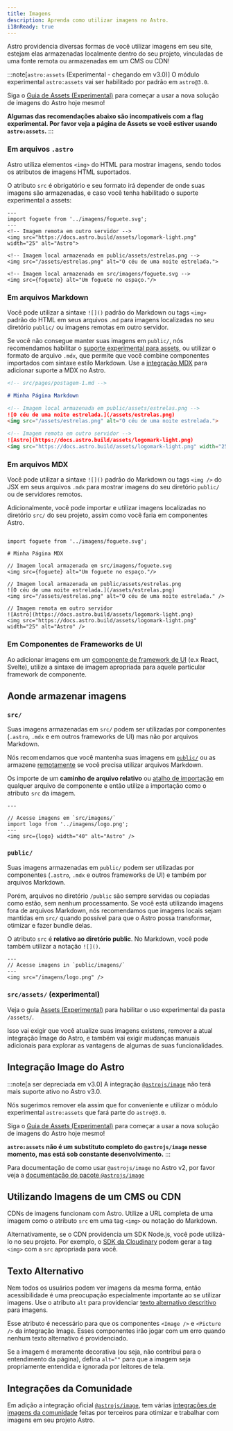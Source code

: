 ```yaml
---
title: Imagens
description: Aprenda como utilizar imagens no Astro.
i18nReady: true
---
```



Astro providencia diversas formas de você utilizar imagens em seu site, estejam elas armazenadas localmente dentro do seu projeto, vinculadas de uma fonte remota ou armazenadas em um CMS ou CDN!

:::note[`astro:assets` (Experimental - chegando em v3.0)]
O módulo experimental `astro:assets` vai ser habilitado por padrão em `astro@3.0`.

Siga o [Guia de Assets (Experimental)](/pt-br/guides/assets/) para começar a usar a nova solução de imagens do Astro hoje mesmo!

**Algumas das recomendações abaixo são incompatíveis com a flag experimental. Por favor veja a página de Assets se você estiver usando `astro:assets`.**
:::

### Em arquivos `.astro`

Astro utiliza elementos `<img>` do HTML para mostrar imagens, sendo todos os atributos de imagens HTML suportados.

O atributo `src` é obrigatório e seu formato irá depender de onde suas imagens são armazenadas, e caso você tenha habilitado o suporte experimental a assets:

```astro title="src/pages/index.astro"
---
import foguete from '../imagens/foguete.svg';
---
<!-- Imagem remota em outro servidor -->
<img src="https://docs.astro.build/assets/logomark-light.png" width="25" alt="Astro">

<!-- Imagem local armazenada em public/assets/estrelas.png -->
<img src="/assets/estrelas.png" alt="O céu de uma noite estrelada.">

<!-- Imagem local armazenada em src/imagens/foguete.svg -->
<img src={foguete} alt="Um foguete no espaço."/>
```

### Em arquivos Markdown

Você pode utilizar a sintaxe `![]()` padrão do Markdown ou tags `<img>` padrão do HTML em seus arquivos `.md` para imagens localizadas no seu diretório `public/` ou imagens remotas em outro servidor.

Se você não consegue manter suas imagens em `public/`, nós recomendamos habilitar o [suporte experimental para assets](/pt-br/guides/assets/), ou utilizar o formato de arquivo `.mdx`, que permite que você combine componentes importados com sintaxe estilo Markdown. Use a [integração MDX](/pt-br/guides/integrations-guide/mdx/) para adicionar suporte a MDX no Astro.

```md
<!-- src/pages/postagem-1.md -->

# Minha Página Markdown

<!-- Imagem local armazenada em public/assets/estrelas.png -->
![O céu de uma noite estrelada.](/assets/estrelas.png)
<img src="/assets/estrelas.png" alt="O céu de uma noite estrelada.">

<!-- Imagem remota em outro servidor -->
![Astro](https://docs.astro.build/assets/logomark-light.png)
<img src="https://docs.astro.build/assets/logomark-light.png" width="25" alt="Astro">
```

### Em arquivos MDX

Você pode utilizar a sintaxe `![]()` padrão do Markdown ou tags `<img />` do JSX em seus arquivos `.mdx` para mostrar imagens do seu diretório `public/` ou de servidores remotos.

Adicionalmente, você pode importar e utilizar imagens localizadas no diretório `src/` do seu projeto, assim como você faria em componentes Astro.

```mdx title="src/pages/post-1.mdx"

import foguete from '../imagens/foguete.svg';

# Minha Página MDX

// Imagem local armazenada em src/imagens/foguete.svg
<img src={foguete} alt="Um foguete no espaço."/>

// Imagem local armazenada em public/assets/estrelas.png
![O céu de uma noite estrelada.](/assets/estrelas.png)
<img src="/assets/estrelas.png" alt="O céu de uma noite estrelada." />

// Imagem remota em outro servidor
![Astro](https://docs.astro.build/assets/logomark-light.png)
<img src="https://docs.astro.build/assets/logomark-light.png" width="25" alt="Astro" />
```

### Em Componentes de Frameworks de UI

Ao adicionar imagens em um [componente de framework de UI](/pt-br/core-concepts/framework-components/) (e.x React, Svelte), utilize a sintaxe de imagem apropriada para aquele particular framework de componente.

## Aonde armazenar imagens

### `src/`

Suas imagens armazenadas em  `src/` podem ser utilizadas por componentes (`.astro`, `.mdx` e em outros frameworks de UI) mas não por arquivos Markdown.

Nós recomendamos que você mantenha suas imagens em [`public/`](#public) ou as armazene [remotamente](#utilizando-imagens-de-um-cms-ou-cdn) se você precisa utilizar arquivos Markdown.

Os importe de um **caminho de arquivo relativo** ou [atalho de importação](/pt-br/guides/aliases/) em qualquer arquivo de componente e então utilize a importação como o atributo `src` da imagem.


```astro title="src/pages/index.astro"
---

// Acesse imagens em `src/imagens/`
import logo from '../imagens/logo.png';
---
<img src={logo} width="40" alt="Astro" />
```

### `public/`

Suas imagens armazenadas em `public/` podem ser utilizadas por componentes (`.astro`, `.mdx` e outros frameworks de UI) e também por arquivos Markdown.


Porém, arquivos no diretório `/public` são sempre servidas ou copiadas como estão, sem nenhum processamento. Se você está utilizando imagens fora de arquivos Markdown, nós recomendamos que imagens locais sejam mantidas em `src/` quando possível para que o Astro possa transformar, otimizar e fazer bundle delas.

O atributo `src` é **relativo ao diretório public**. No Markdown, você pode também utilizar a notação `![]()`.

```astro title="src/pages/index.astro"
---
// Acesse imagens in `public/imagens/`
---
<img src="/imagens/logo.png" />
```

### `src/assets/` (experimental)

Veja o guia [Assets (Experimental)](/pt-br/guides/assets/) para habilitar o uso experimental da pasta `/assets/`.

Isso vai exigir que você atualize suas imagens existens, remover a atual integração Image do Astro, e também vai exigir mudanças manuais adicionais para explorar as vantagens de algumas de suas funcionalidades.

## Integração Image do Astro

:::note[a ser depreciada em v3.0]
A integração [`@astrojs/image`](https://github.com/withastro/astro/tree/main/packages/integrations/image) não terá mais suporte ativo no Astro v3.0.

Nós sugerimos remover ela assim que for conveniente e utilizar o módulo experimental `astro:assets` que fará parte do `astro@3.0`.

Siga o [Guia de Assets (Experimental)](/pt-br/guides/assets/) para começar a usar a nova solução de imagens do Astro hoje mesmo!

**`astro:assets` não é um substituto completo do `@astrojs/image` nesse momento, mas está sob constante desenvolvimento.**
:::

Para documentação de como usar `@astrojs/image` no Astro v2, por favor veja a [documentação do pacote `@astrojs/image`](https://github.com/withastro/astro/blob/main/packages/integrations/image/README.md)

## Utilizando Imagens de um CMS ou CDN

CDNs de imagens funcionam com Astro. Utilize a URL completa de uma imagem como o atributo `src` em uma tag `<img>` ou notação do Markdown.

Alternativamente, se o CDN providencia um SDK Node.js, você pode utilizá-lo no seu projeto. Por exemplo, o [SDK da Cloudinary](https://cloudinary.com/documentation/node_integration) podem gerar a tag `<img>` com a `src` apropriada para você.

## Texto Alternativo

Nem todos os usuários podem ver imagens da mesma forma, então acessibilidade é uma preocupação especialmente importante ao se utilizar imagens. Use o atributo `alt` para providenciar [texto alternativo descritivo](https://www.w3.org/WAI/tutorials/images/) para imagens.

Esse atributo é necessário para que os componentes `<Image />` e `<Picture />` da integração Image. Esses componentes irão jogar com um erro quando nenhum texto alternativo é providenciado.

Se a imagem é meramente decorativa (ou seja, não contribui para o entendimento da página), defina `alt=""` para que a imagem seja propriamente entendida e ignorada por leitores de tela.



## Integrações da Comunidade

Em adição a integração oficial [`@astrojs/image`](/pt-br/guides/integrations-guide/image/), tem várias [integrações de imagens da comunidade](https://astro.build/integrations?search=images) feitas por terceiros para otimizar e trabalhar com imagens em seu projeto Astro.

